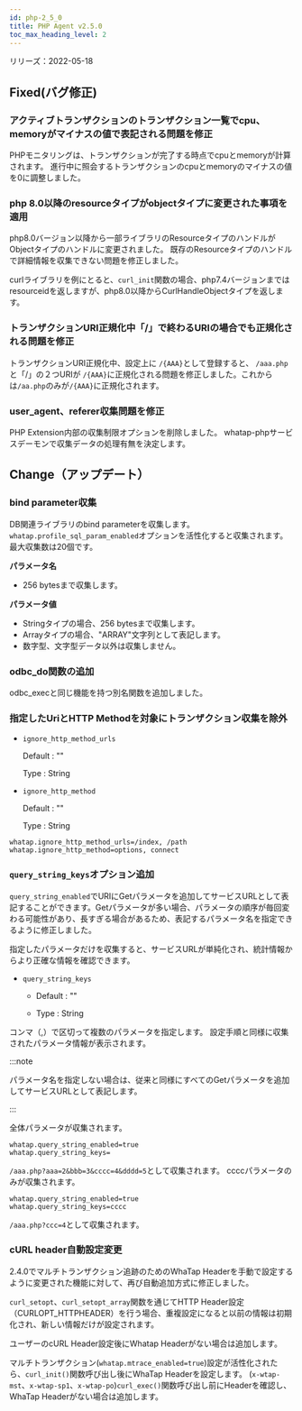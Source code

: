 ```yaml
---
id: php-2_5_0
title: PHP Agent v2.5.0
toc_max_heading_level: 2
---
```



リリーズ：2022-05-18

## Fixed(バグ修正)

### アクティブトランザクションのトランザクション一覧でcpu、memoryがマイナスの値で表記される問題を修正

PHPモニタリングは、トランザクションが完了する時点でcpuとmemoryが計算されます。 進行中に照会するトランザクションのcpuとmemoryのマイナスの値を0に調整しました。

### php 8.0以降のresourceタイプがobjectタイプに変更された事項を適用

php8.0バージョン以降から一部ライブラリのResourceタイプのハンドルがObjectタイプのハンドルに変更されました。 既存のResourceタイプのハンドルで詳細情報を収集できない問題を修正しました。 

curlライブラリを例にとると、`curl_init`関数の場合、php7.4バージョンまではresourceidを返しますが、php8.0以降からCurlHandleObjectタイプを返します。 

### トランザクションURI正規化中「/」で終わるURIの場合でも正規化される問題を修正

トランザクションURI正規化中、設定上に `/{AAA}`として登録すると、 `/aaa.php`と「/」の２つURIが `/{AAA}`に正規化される問題を修正しました。これからは`/aa.php`のみが`/{AAA}`に正規化されます。

### user_agent、referer収集問題を修正

PHP Extension内部の収集制限オプションを削除しました。 whatap-phpサービスデーモンで収集データの処理有無を決定します。

## Change（アップデート）

### bind parameter収集

DB関連ライブラリのbind parameterを収集します。`whatap.profile_sql_param_enabled`オプションを活性化すると収集されます。 最大収集数は20個です。 

**パラメータ名**

-   256 bytesまで収集します。 

**パラメータ値**

-   Stringタイプの場合、256 bytesまで収集します。
-   Arrayタイプの場合、"ARRAY"文字列として表記します。 
-   数字型、文字型データ以外は収集しません。 

### odbc_do関数の追加

odbc_execと同じ機能を持つ別名関数を追加しました。 

### 指定したUriとHTTP Methodを対象にトランザクション収集を除外

-   `ignore_http_method_urls`

    Default : ""  

    Type : String

-   `ignore_http_method`

    Default : ""

    Type : String

```
whatap.ignore_http_method_urls=/index, /path
whatap.ignore_http_method=options, connect
```

### `query_string_keys`オプション追加

`query_string_enabled`でURIにGetパラメータを追加してサービスURLとして表記することができます。Getパラメータが多い場合、パラメータの順序が毎回変わる可能性があり、長すぎる場合があるため、表記するパラメータ名を指定できるように修正しました。

指定したパラメータだけを収集すると、サービスURLが単純化され、統計情報からより正確な情報を確認できます。

-   `query_string_keys`

    -   Default : ""

    -   Type : String

コンマ（,）で区切って複数のパラメータを指定します。 設定手順と同様に収集されたパラメータ情報が表示されます。 

:::note

パラメータ名を指定しない場合は、従来と同様にすべてのGetパラメータを追加してサービスURLとして表記します。

:::

全体パラメータが収集されます。 

```
whatap.query_string_enabled=true
whatap.query_string_keys=
```

`/aaa.php?aaa=2&bbb=3&cccc=4&dddd=5`として収集されます。 ccccパラメータのみが収集されます。 

```
whatap.query_string_enabled=true
whatap.query_string_keys=cccc
```

`/aaa.php?ccc=4`として収集されます。 

### cURL header自動設定変更

2.4.0でマルチトランザクション追跡のためのWhaTap Headerを手動で設定するように変更された機能に対して、再び自動追加方式に修正しました。 

`curl_setopt`、`curl_setopt_array`関数を通じてHTTP Header設定（CURLOPT_HTTPHEADER）を行う場合、重複設定になると以前の情報は初期化され、新しい情報だけが設定されます。

ユーザーのcURL Header設定後にWhatap Headerがない場合は追加します。 

マルチトランザクション(`whatap.mtrace_enabled=true`)設定が活性化されたら、`curl_init()`関数呼び出し後にWhaTap Headerを設定します。 (`x-wtap-mst`、`x-wtap-sp1`、`x-wtap-po`)`curl_exec()`関数呼び出し前にHeaderを確認し、WhaTap Headerがない場合は追加します。
